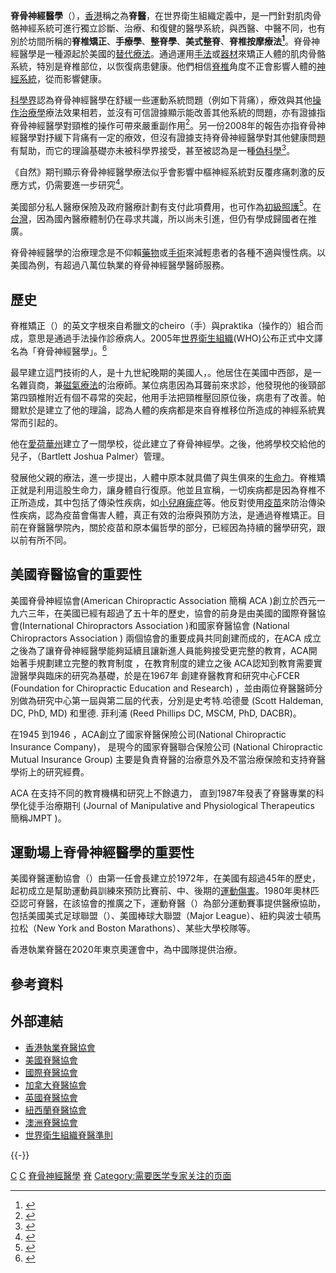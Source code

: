 {{多個問題|
{{coi|time=2018-07-30T05:08:38+00:00}}
{{expert|1=医学|time=2010-05-30T16:14:25+00:00}}
{{Refimprove|time=2019-05-09T18:30:34+00:00}}
{{pov|time=2020-04-09T12:42:35+00:00}}
{{Hoax|time=2022-05-21T08:57:32+00:00}}
}}
{{Interventions infobox
 | Name        = Chiropractic Manipulation
 | Image       = Chiropractic_spinal_adjustment.jpg
 | Caption     = A Doctor of Chiropractic (DC) performs spinal manipulative therapy
 | ICD10       = {{ICD10PCS|9|9}}
 | ICD9        =
 | MeshID      = D026882
 | OPS301      =
 | OtherCodes  =
 | HCPCSlevel2 =
}}

'''脊骨神經醫學'''（{{lang-en|chiropractic}}），[[香港|香港]]稱之為'''脊醫'''，在世界衛生組織定義中，是一門針對肌肉骨骼神經系統可進行獨立診斷、治療、和復健的醫學系統，與西醫、中醫不同，也有別於坊間所稱的'''脊椎矯正'''、'''手療學'''、'''整脊學'''、'''美式整脊'''、'''脊椎按摩療法<ref>{{Cite web |url=https://www.chirocare.com.hk/%E8%84%8A%E9%86%AB%E5%8F%8A%E8%B7%8C%E6%89%93%E9%86%AB%E5%B8%AB%E7%9A%84%E5%88%86%E5%88%A5/?lang=en |title=存档副本 |access-date=2022-03-26 |archive-date=2021-02-08 |archive-url=https://web.archive.org/web/20210208155305/https://www.chirocare.com.hk/%E8%84%8A%E9%86%AB%E5%8F%8A%E8%B7%8C%E6%89%93%E9%86%AB%E5%B8%AB%E7%9A%84%E5%88%86%E5%88%A5/?lang=en |dead-url=no }}</ref>'''。脊骨神經醫學是一種源起於美國的[[替代療法|替代療法]]。通過運用[[操作治療學|手法]]或[[醫療器材|器材]]來矯正人體的肌肉骨骼系統，特別是脊椎部位，以恢復病患健康。他們相信[[脊椎|脊椎]]角度不正會影響人體的[[神經系統|神經系統]]，從而影響健康。

[[科學界|科學界]]認為脊骨神經醫學在舒緩一些運動系統問題（例如下背痛），療效與其他[[操作治療學|操作治療學]]療法效果相若，並沒有可信證據顯示能改善其他系統的問題，亦有證據指脊骨神經醫學對頸椎的操作可帶來嚴重副作用<ref name="Trick-or-Treatment">{{cite book |pages=[https://archive.org/details/trickortreatment0000sing_x2b0/page/n145 145]–90 |chapter=The truth about chiropractic therapy |title = Trick or Treatment: The Undeniable Facts about Alternative Medicine |url=https://archive.org/details/trickortreatment0000sing_x2b0 |author=Singh S, Ernst E |year=2008 |publisher=W.W. Norton |ISBN = 978-0-393-06661-6 }}</ref>。另一份2008年的報告亦指脊骨神經醫學對抒緩下背痛有一定的療效，但沒有證據支持脊骨神經醫學對其他健康問題有幫助，而它的理論基礎亦未被科學界接受，甚至被認為是一種[[偽科學|偽科學]]<ref name="Ernst-eval">{{cite journal |journal = J Pain Symptom Manage |year=2008 |volume=35 |issue=5 |pages=544–62 |title= Chiropractic: a critical evaluation |url = https://archive.org/details/sim_journal-of-pain-and-symptom-management_2008-05_35_5/page/544 |author= Ernst E |doi = 10.1016/j.jpainsymman.2007.07.004 |pmid=18280103 }}</ref>。

《自然》期刊顯示脊骨神經醫學療法似乎會影響中樞神經系統對反覆疼痛刺激的反應方式，仍需要進一步研究<ref>{{Cite journal|title=The effects of chiropractic spinal manipulation on central processing of tonic pain - a pilot study using standardized low-resolution brain electromagnetic tomography (sLORETA)|url=https://www.nature.com/articles/s41598-019-42984-3|last=Navid|first=Muhammad Samran|last2=Lelic|first2=Dina|date=2019-05-06|journal=Scientific Reports|issue=1|doi=10.1038/s41598-019-42984-3|volume=9|pages=6925|language=en|issn=2045-2322|last3=Niazi|first3=Imran Khan|last4=Holt|first4=Kelly|last5=Mark|first5=Esben Bolvig|last6=Drewes|first6=Asbjørn Mohr|last7=Haavik|first7=Heidi|access-date=2021-08-10|archive-date=2022-02-02|archive-url=https://web.archive.org/web/20220202223707/https://www.nature.com/articles/s41598-019-42984-3|dead-url=no}}</ref>。

美國部分私人醫療保險及政府醫療計劃有支付此項費用，也可作為[[初級照護|初級照護]]<ref>{{Cite web |url=https://www.chiroeco.com/primary-care-provider/ |title=存档副本 |access-date=2021-02-08 |archive-date=2021-01-24 |archive-url=https://web.archive.org/web/20210124220109/https://www.chiroeco.com/primary-care-provider/ |dead-url=no }}</ref>。在[[台灣|台灣]]，因為國內醫療體制仍在尋求共識，所以尚未引進，但仍有學成歸國者在推廣。

脊骨神經醫學的治療理念是不仰賴[[藥物|藥物]]或[[手術|手術]]來減輕患者的各種不適與慢性病。以美國為例，有超過八萬位執業的脊骨神經醫學醫師服務{{cn|將近三千萬位的患者|time=20210209}}。

== 歷史 ==
脊椎矯正（{{lang|en|chiropractic}}）的英文字根來自希臘文的cheiro（手）與praktika（操作的）組合而成，意思是通過手法操作診療病人。2005年[[世界衛生組織|世界衛生組織]](WHO)公布正式中文譯名為「脊骨神經醫學」。<ref>{{cite book |author1=李天德 |author2=朱君璞 |author3=董安立 |editor=世界脊骨神經醫學聯合會 |title=世界衛生組織脊骨神經醫學基礎培訓和安全性指南 |date=2005 |publisher=世界衛生組織 |location=日內瓦 |isbn=978-0-9811332-0-1 |url=http://www.cda.org.hk/ckfinder/userfiles/files/%E4%B8%96%E7%95%8C%E8%A1%9B%E7%94%9F%E7%B5%84%E7%B9%94%E8%84%8A%E9%AA%A8%E7%A5%9E%E7%B6%93%E9%86%AB%E5%AD%B8%E6%8C%87%E5%8D%97.pdf |accessdate=2019-05-16 |archive-date=2019-02-14 |archive-url=https://web.archive.org/web/20190214135900/http://www.cda.org.hk/ckfinder/userfiles/files/%E4%B8%96%E7%95%8C%E8%A1%9B%E7%94%9F%E7%B5%84%E7%B9%94%E8%84%8A%E9%AA%A8%E7%A5%9E%E7%B6%93%E9%86%AB%E5%AD%B8%E6%8C%87%E5%8D%97.pdf |dead-url=no }}</ref>

最早建立這門技術的人，是十九世紀晚期的美國人，{{le|丹尼爾·大衛·帕爾默|Daniel David Palmer}}。他居住在美國中西部，是一名雜貨商，兼[[磁氣療法|磁氣療法]]的治療師。某位病患因為耳聾前來求診，他發現他的後頸部第四頸椎附近有個不尋常的突起，他用手法把頸椎壓回原位後，病患有了改善。帕爾默於是建立了他的理論，認為人體的疾病都是來自脊椎移位所造成的神經系統異常而引起的。

他在[[愛荷華州|愛荷華州]]建立了一間學校，從此建立了脊骨神經學。之後，他將學校交給他的兒子，{{le|巴特利特·乔舒亚·帕尔默|B. J. Palmer}}（Bartlett Joshua Palmer）管理。

{{le|巴特利特·乔舒亚·帕尔默|B. J. Palmer}}發展他父親的療法，進一步提出，人體中原本就具備了與生俱來的[[生命力|生命力]]。脊椎矯正就是利用這股生命力，讓身體自行復原。他並且宣稱，一切疾病都是因為脊椎不正所造成，其中包括了傳染性疾病，如[[小兒麻痺症|小兒麻痺症]]等。他反對使用[[疫苗|疫苗]]來防治傳染性疾病，認為疫苗會傷害人體，真正有效的治療與預防方法，是通過脊椎矯正。目前在脊醫醫學院內，關於疫苗和原本偏哲學的部分，已經因為持續的醫學研究，跟以前有所不同。

== 美國脊醫協會的重要性 ==
美國脊骨神經協會(American Chiropractic Association 簡稱 ACA )創立於西元一九六三年，在美國已經有超過了五十年的歷史，協會的前身是由美國的國際脊醫協會(International Chiropractors Association )和國家脊醫協會 (National Chiropractors Association ) 兩個協會的重要成員共同創建而成的，在ACA 成立之後為了讓脊骨神經醫學能夠延續且讓新進人員能夠接受更完整的教育，ACA開始著手規劃建立完整的教育制度 ，在教育制度的建立之後 ACA認知到教育需要實證醫學與臨床的研究為基礎，於是在1967年 創建脊醫教育和研究中心FCER (Foundation for Chiropractic Education and Research) ，並由兩位脊醫醫師分別做為研究中心第一屆與第二屆的代表，分別是史考特.哈德曼 (Scott Haldeman, DC, PhD, MD) 和里德. 菲利浦 (Reed Phillips DC, MSCM, PhD, DACBR)。  

在1945 到1946 ，ACA創立了國家脊醫保險公司(National Chiropractic Insurance Company)， 是現今的國家脊醫聯合保險公司 (National Chiropractic Mutual Insurance Group) 主要是負責脊醫的治療意外及不當治療保險和支持脊醫學術上的研究經費。 

ACA 在支持不同的教育機構和研究上不餘遺力， 直到1987年發表了脊醫專業的科學化徒手治療期刊 (Journal of Manipulative and Physiological Therapeutics 簡稱JMPT )。

== 運動場上脊骨神經醫學的重要性 ==
美國脊醫運動協會（{{lang-en|American Chiropractic Association Sports council}}）由第一任會長{{lang|en|Leonard Schroeder}}建立於1972年，在美國有超過45年的歷史，起初成立是幫助運動員訓練來預防比賽前、中、後期的[[運動傷害|運動傷害]]。1980年奧林匹亞認可脊醫，在該協會的推廣之下，運動脊醫（{{lang|en|Sports Chiropractic}}）為部分運動賽事提供醫療協助，包括美國美式足球聯盟（{{lang|en|National Football League}}）、美國棒球大聯盟（Major League）、紐約與波士頓馬拉松（New York and Boston Marathons）、某些大學校隊等。

香港執業脊醫在2020年東京奧運會中，為中國隊提供治療。

== 參考資料 ==
{{Reflist}}

== 外部連結 ==
*[http://www.cda.org.hk 香港執業脊醫協會] {{Wayback|url=http://www.cda.org.hk/ |date=20200511145127 }}
*[https://www.acatoday.org 美國脊醫協會] {{Wayback|url=https://www.acatoday.org/ |date=20210506213244 }}
*[https://www.chiropractic.org 國際脊醫協會] {{Wayback|url=https://www.chiropractic.org/ |date=20210505225151 }}
*[https://chiropractic.ca 加拿大脊醫協會] {{Wayback|url=https://chiropractic.ca/ |date=20210419123012 }}
*[https://chiropractic-uk.co.uk 英國脊醫協會] {{Wayback|url=https://chiropractic-uk.co.uk/ |date=20210502102556 }}
*[https://www.chiropractic.org.nz 紐西蘭脊醫協會] {{Wayback|url=https://www.chiropractic.org.nz/ |date=20210206171513 }}
*[https://www.chiro.org.au 澳洲脊醫協會] {{Wayback|url=https://www.chiro.org.au/ |date=20210309143031 }}
*[https://www.who.int/medicines/areas/traditional/Chiro-Guidelines.pdf 世界衛生組織脊醫準則] {{Wayback|url=https://www.who.int/medicines/areas/traditional/Chiro-Guidelines.pdf |date=20080227113930 }}

{{-}}
{{Authority control}}

{{DEFAULTSORT:Chiropractic}}
[[Category:替代療法|C]]
[[Category:整復|C]]
[[Category:脊骨神經醫學|]]
[[Category:操作治療學|脊]]
[[Category:需要医学专家关注的页面|Category:需要医学专家关注的页面]]